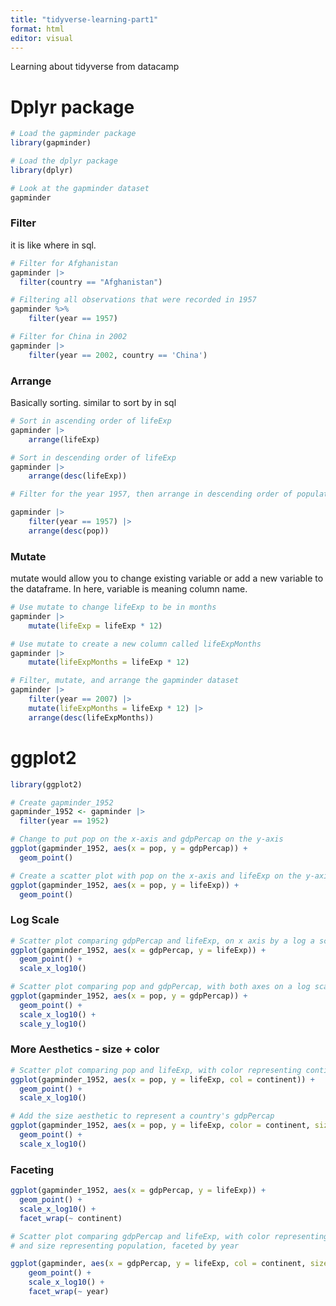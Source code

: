 ```yaml
---
title: "tidyverse-learning-part1"
format: html
editor: visual
---
```


Learning about tidyverse from datacamp

# Dplyr package

```r
# Load the gapminder package
library(gapminder)

# Load the dplyr package
library(dplyr)

# Look at the gapminder dataset
gapminder
```

### Filter

it is like where in sql.

```r
# Filter for Afghanistan
gapminder |>
  filter(country == "Afghanistan")

# Filtering all observations that were recorded in 1957
gapminder %>%
    filter(year == 1957)

# Filter for China in 2002
gapminder |>
    filter(year == 2002, country == 'China')
```

### Arrange

Basically sorting. similar to sort by in sql

```r
# Sort in ascending order of lifeExp
gapminder |>
    arrange(lifeExp)

# Sort in descending order of lifeExp
gapminder |>
    arrange(desc(lifeExp))

# Filter for the year 1957, then arrange in descending order of population

gapminder |>
    filter(year == 1957) |>
    arrange(desc(pop))
```

### Mutate

mutate would allow you to change existing variable or add a new variable to the dataframe. In here, variable is meaning column name.

```r
# Use mutate to change lifeExp to be in months
gapminder |>
    mutate(lifeExp = lifeExp * 12)

# Use mutate to create a new column called lifeExpMonths
gapminder |>
    mutate(lifeExpMonths = lifeExp * 12)

# Filter, mutate, and arrange the gapminder dataset
gapminder |>
    filter(year == 2007) |>
    mutate(lifeExpMonths = lifeExp * 12) |>
    arrange(desc(lifeExpMonths))
```

# ggplot2

```r
library(ggplot2)

# Create gapminder_1952
gapminder_1952 <- gapminder |>
  filter(year == 1952)

# Change to put pop on the x-axis and gdpPercap on the y-axis
ggplot(gapminder_1952, aes(x = pop, y = gdpPercap)) +
  geom_point()

# Create a scatter plot with pop on the x-axis and lifeExp on the y-axis
ggplot(gapminder_1952, aes(x = pop, y = lifeExp)) +
  geom_point()
```

### Log Scale

```r
# Scatter plot comparing gdpPercap and lifeExp, on x axis by a log a scale
ggplot(gapminder_1952, aes(x = gdpPercap, y = lifeExp)) +
  geom_point() +
  scale_x_log10()

# Scatter plot comparing pop and gdpPercap, with both axes on a log scale
ggplot(gapminder_1952, aes(x = pop, y = gdpPercap)) +
  geom_point() +
  scale_x_log10() +
  scale_y_log10()
```

### More Aesthetics - size + color

```r
# Scatter plot comparing pop and lifeExp, with color representing continent
ggplot(gapminder_1952, aes(x = pop, y = lifeExp, col = continent)) +
  geom_point() +
  scale_x_log10()

# Add the size aesthetic to represent a country's gdpPercap
ggplot(gapminder_1952, aes(x = pop, y = lifeExp, color = continent, size = gdpPercap)) +
  geom_point() +
  scale_x_log10()
```

### Faceting

```r
ggplot(gapminder_1952, aes(x = gdpPercap, y = lifeExp)) +
  geom_point() +
  scale_x_log10() +
  facet_wrap(~ continent)
```

```r
# Scatter plot comparing gdpPercap and lifeExp, with color representing continent
# and size representing population, faceted by year

ggplot(gapminder, aes(x = gdpPercap, y = lifeExp, col = continent, size = pop)) +
    geom_point() +
    scale_x_log10() +
    facet_wrap(~ year)
```
